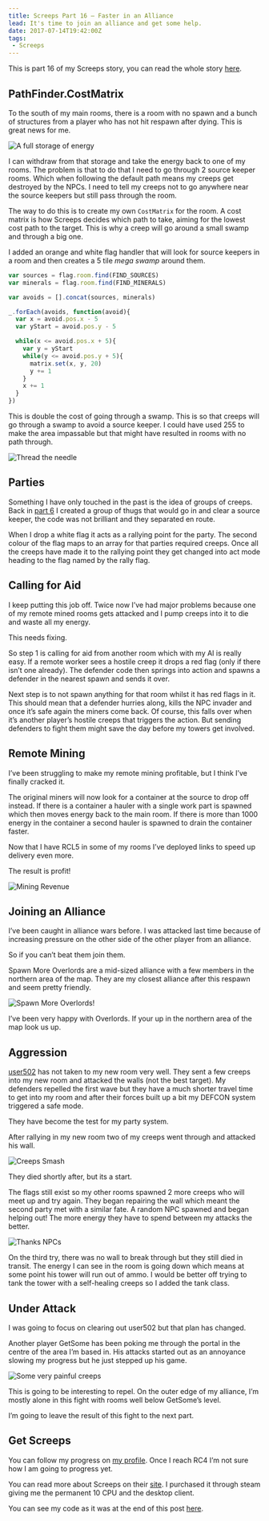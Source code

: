 ```yaml
---
title: Screeps Part 16 – Faster in an Alliance
lead: It's time to join an alliance and get some help.
date: 2017-07-14T19:42:00Z
tags:
 - Screeps
---
```

This is part 16 of my Screeps story, you can read the whole story [here](/articles/screeps).

## PathFinder.CostMatrix

To the south of my main rooms, there is a room with no spawn and a bunch of structures from a player who has not hit respawn after dying. This is great news for me.

![A full storage of energy](/img/posts/2017-07-14-screeps-part-16-party-time/full-storage.png)

I can withdraw from that storage and take the energy back to one of my rooms. The problem is that to do that I need to go through 2 source keeper rooms. Which when following the default path means my creeps get destroyed by the NPCs. I need to tell my creeps not to go anywhere near the source keepers but still pass through the room.

The way to do this is to create my own `CostMatrix` for the room. A cost matrix is how Screeps decides which path to take, aiming for the lowest cost path to the target. This is why a creep will go around a small swamp and through a big one.

I added an orange and white flag handler that will look for source keepers in a room and then creates a 5 tile _mega swamp_ around them.

```js
var sources = flag.room.find(FIND_SOURCES)
var minerals = flag.room.find(FIND_MINERALS)

var avoids = [].concat(sources, minerals)

_.forEach(avoids, function(avoid){
  var x = avoid.pos.x - 5
  var yStart = avoid.pos.y - 5

  while(x <= avoid.pos.x + 5){
    var y = yStart
    while(y <= avoid.pos.y + 5){
      matrix.set(x, y, 20)
      y += 1
    }
    x += 1
  }
})
```

This is double the cost of going through a swamp. This is so that creeps will go through a swamp to avoid a source keeper. I could have used 255 to make the area impassable but that might have resulted in rooms with no path through.

![Thread the needle](/img/posts/2017-07-14-screeps-part-16-party-time/avoid.png)

## Parties

Something I have only touched in the past is the idea of groups of creeps. Back in [part 6](/2016/11/screeps-part-6-poking-enemy/) I created a group of thugs that would go in and clear a source keeper, the code was not brilliant and they separated en route.

When I drop a white flag it acts as a rallying point for the party. The second colour of the flag maps to an array for that parties required creeps. Once all the creeps have made it to the rallying point they get changed into act mode heading to the flag named by the rally flag.

## Calling for Aid

I keep putting this job off. Twice now I’ve had major problems because one of my remote mined rooms gets attacked and I pump creeps into it to die and waste all my energy.

This needs fixing.

So step 1 is calling for aid from another room which with my AI is really easy. If a remote worker sees a hostile creep it drops a red flag (only if there isn’t one already). The defender code then springs into action and spawns a defender in the nearest spawn and sends it over.

Next step is to not spawn anything for that room whilst it has red flags in it. This should mean that a defender hurries along, kills the NPC invader and once it’s safe again the miners come back. Of course, this falls over when it’s another player’s hostile creeps that triggers the action. But sending defenders to fight them might save the day before my towers get involved.

## Remote Mining

I’ve been struggling to make my remote mining profitable, but I think I’ve finally cracked it.

The original miners will now look for a container at the source to drop off instead. If there is a container a hauler with a single work part is spawned which then moves energy back to the main room. If there is more than 1000 energy in the container a second hauler is spawned to drain the container faster.

Now that I have RCL5 in some of my rooms I’ve deployed links to speed up delivery even more.

The result is profit!

![Mining Revenue](/img/posts/2017-07-14-screeps-part-16-party-time/mining.png)

## Joining an Alliance

I’ve been caught in alliance wars before. I was attacked last time because of increasing pressure on the other side of the other player from an alliance.

So if you can’t beat them join them.

Spawn More Overlords are a mid-sized alliance with a few members in the northern area of the map. They are my closest alliance after this respawn and seem pretty friendly.

![Spawn More Overlords!](/img/posts/2017-07-14-screeps-part-16-party-time/smo.gif)

I’ve been very happy with Overlords. If your up in the northern area of the map look us up.

## Aggression

[user502](https://screeps.com/a/#!/profile/user502) has not taken to my new room very well. They sent a few creeps into my new room and attacked the walls (not the best target). My defenders repelled the first wave but they have a much shorter travel time to get into my room and after their forces built up a bit my DEFCON system triggered a safe mode.

They have become the test for my party system.

After rallying in my new room two of my creeps went through and attacked his wall.

![Creeps Smash](/img/posts/2017-07-14-screeps-part-16-party-time/hitthewall.png)

They died shortly after, but its a start.

The flags still exist so my other rooms spawned 2 more creeps who will meet up and try again. They began repairing the wall which meant the second party met with a similar fate. A random NPC spawned and began helping out! The more energy they have to spend between my attacks the better.

![Thanks NPCs](/img/posts/2017-07-14-screeps-part-16-party-time/npcaid.png)

On the third try, there was no wall to break through but they still died in transit. The energy I can see in the room is going down which means at some point his tower will run out of ammo. I would be better off trying to tank the tower with a self-healing creeps so I added the tank class.

## Under Attack

I was going to focus on clearing out user502 but that plan has changed.

Another player GetSome has been poking me through the portal in the centre of the area I’m based in. His attacks started out as an annoyance slowing my progress but he just stepped up his game.

![Some very painful creeps](/img/posts/2017-07-14-screeps-part-16-party-time/thepain.png)

This is going to be interesting to repel. On the outer edge of my alliance, I’m mostly alone in this fight with rooms well below GetSome’s level.

I’m going to leave the result of this fight to the next part.

## Get Screeps

You can follow my progress on [my profile](https://screeps.com/a/#!/profile/Arcath). Once I reach RC4 I’m not sure how I am going to progress yet.

You can read more about Screeps on their [site](https://screeps.com/). I purchased it through steam giving me the permanent 10 CPU and the desktop client.

You can see my code as it was at the end of this post [here](https://github.com/Arcath/screeps-code/tree/c885b670685bf99280649c78ba67668253b8bb02).
